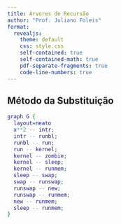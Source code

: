 ```yaml
---
title: Árvores de Recursão
author: "Prof. Juliano Foleis"
format:
  revealjs:
    theme: default
    css: style.css
    self-contained: true
    self-contained-math: true
    pdf-separate-fragments: true
    code-line-numbers: true
---
```


## Método da Substituição

```dot
graph G {
  layout=neato
  x**2 -- intr;
  intr -- runbl;
  runbl -- run;
  run -- kernel;
  kernel -- zombie;
  kernel -- sleep;
  kernel -- runmem;
  sleep -- swap;
  swap -- runswap;
  runswap -- new;
  runswap -- runmem;
  new -- runmem;
  sleep -- runmem;
}
```